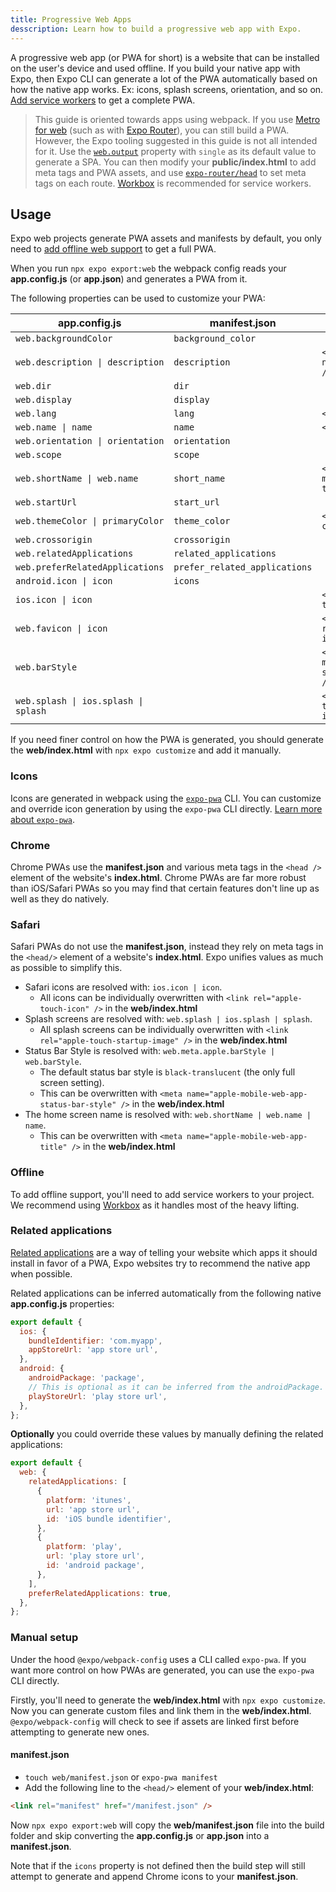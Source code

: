 ```yaml
---
title: Progressive Web Apps
desscription: Learn how to build a progressive web app with Expo.
---
```



A progressive web app (or PWA for short) is a website that can be installed on the user's device and used offline. If you build your native app with Expo, then Expo CLI can generate a lot of the PWA automatically based on how the native app works. Ex: icons, splash screens, orientation, and so on. [Add service workers](https://expo.fyi/enabling-web-service-workers) to get a complete PWA.

> This guide is oriented towards apps using webpack. If you use [Metro for web](/guides/customizing-metro/#web-support) (such as with [Expo Router](/routing/introduction)), you can still build a PWA. However, the Expo tooling suggested in this guide is not all intended for it. Use the [`web.output`](/versions/latest/config/app/#output) property with `single` as its default value to generate a SPA. You can then modify your **public/index.html** to add meta tags and PWA assets, and use [`expo-router/head`](/router/reference/static-rendering/#meta-tags) to set meta tags on each route. [Workbox](https://web.dev/learn/pwa/workbox/) is recommended for service workers.

## Usage

Expo web projects generate PWA assets and manifests by default, you only need to [add offline web support](https://expo.fyi/enabling-web-service-workers) to get a full PWA.

When you run `npx expo export:web` the webpack config reads your **app.config.js** (or **app.json**) and generates a PWA from it.

The following properties can be used to customize your PWA:

| **app.config.js**                               | **manifest.json**             | **index.html**                                          |
| ----------------------------------------------- | ----------------------------- | ------------------------------------------------------- |
| `web.backgroundColor`                           | `background_color`            |                                                         |
| <CODE>web.description \| description</CODE>     | `description`                 | `<meta name="description" />`                           |
| `web.dir`                                       | `dir`                         |                                                         |
| `web.display`                                   | `display`                     |                                                         |
| `web.lang`                                      | `lang`                        | `<html lang="">`                                        |
| <CODE>web.name \| name</CODE>                   | `name`                        | `<title />`                                             |
| <CODE>web.orientation \| orientation</CODE>     | `orientation`                 |                                                         |
| `web.scope`                                     | `scope`                       |                                                         |
| <CODE>web.shortName \| web.name</CODE>          | `short_name`                  | `<meta name="apple-mobile-web-app-title"/>`             |
| `web.startUrl`                                  | `start_url`                   |                                                         |
| <CODE>web.themeColor \| primaryColor</CODE>     | `theme_color`                 | `<meta name="theme-color" />`                           |
| `web.crossorigin`                               | `crossorigin`                 |                                                         |
| `web.relatedApplications`                       | `related_applications`        |                                                         |
| `web.preferRelatedApplications`                 | `prefer_related_applications` |                                                         |
| <CODE>android.icon \| icon</CODE>               | `icons`                       |                                                         |
| <CODE>ios.icon \| icon</CODE>                   |                               | `<link rel="apple-touch-icon" >`                        |
| <CODE>web.favicon \| icon</CODE>                |                               | `<link rel="shortcut icon" >`                           |
| `web.barStyle`                                  |                               | `<meta name="apple-mobile-web-app-status-bar-style" />` |
| <CODE>web.splash \| ios.splash \| splash</CODE> |                               | `<link rel="apple-touch-startup-image" >`               |

If you need finer control on how the PWA is generated, you should generate the **web/index.html** with `npx expo customize` and add it manually.

### Icons

Icons are generated in webpack using the [`expo-pwa`][expo-pwa] CLI. You can customize and override icon generation by using the `expo-pwa` CLI directly. [Learn more about `expo-pwa`][expo-pwa].

[expo-pwa]: https://github.com/expo/expo-cli/tree/main/packages/pwa

### Chrome

Chrome PWAs use the **manifest.json** and various meta tags in the `<head />` element of the website's **index.html**. Chrome PWAs are far more robust than iOS/Safari PWAs so you may find that certain features don't line up as well as they do natively.

### Safari

Safari PWAs do not use the **manifest.json**, instead they rely on meta tags in the `<head/>` element of a website's **index.html**. Expo unifies values as much as possible to simplify this.

- Safari icons are resolved with: `ios.icon | icon`.
  - All icons can be individually overwritten with `<link rel="apple-touch-icon" />` in the **web/index.html**
- Splash screens are resolved with: `web.splash | ios.splash | splash`.
  - All splash screens can be individually overwritten with `<link rel="apple-touch-startup-image" />` in the **web/index.html**
- Status Bar Style is resolved with: `web.meta.apple.barStyle | web.barStyle`.
  - The default status bar style is `black-translucent` (the only full screen setting).
  - This can be overwritten with `<meta name="apple-mobile-web-app-status-bar-style" />` in the **web/index.html**
- The home screen name is resolved with: `web.shortName | web.name | name`.
  - This can be overwritten with `<meta name="apple-mobile-web-app-title" />` in the **web/index.html**

### Offline

To add offline support, you'll need to add service workers to your project. We recommend using [Workbox](https://developers.google.com/web/tools/workbox/modules/workbox-webpack-plugin) as it handles most of the heavy lifting.

### Related applications

[Related applications](https://developer.mozilla.org/en-US/docs/Web/Manifest#related_applications) are a way of telling your website which apps it should install in favor of a PWA, Expo websites try to recommend the native app when possible.

Related applications can be inferred automatically from the following native **app.config.js** properties:

```js app.config.js
export default {
  ios: {
    bundleIdentifier: 'com.myapp',
    appStoreUrl: 'app store url',
  },
  android: {
    androidPackage: 'package',
    // This is optional as it can be inferred from the androidPackage.
    playStoreUrl: 'play store url',
  },
};
```

**Optionally** you could override these values by manually defining the related applications:

```js app.config.js
export default {
  web: {
    relatedApplications: [
      {
        platform: 'itunes',
        url: 'app store url',
        id: 'iOS bundle identifier',
      },
      {
        platform: 'play',
        url: 'play store url',
        id: 'android package',
      },
    ],
    preferRelatedApplications: true,
  },
};
```

### Manual setup

Under the hood `@expo/webpack-config` uses a CLI called `expo-pwa`. If you want more control on how PWAs are generated, you can use the `expo-pwa` CLI directly.

Firstly, you'll need to generate the **web/index.html** with `npx expo customize`. Now you can generate custom files and link them in the **web/index.html**. `@expo/webpack-config` will check to see if assets are linked first before attempting to generate new ones.

#### manifest.json

- `touch web/manifest.json` or `expo-pwa manifest`
- Add the following line to the `<head/>` element of your **web/index.html**:

```html web/index.html
<link rel="manifest" href="/manifest.json" />
```

Now `npx expo export:web` will copy the **web/manifest.json** file into the build folder and skip converting the **app.config.js** or **app.json** into a **manifest.json**.

Note that if the `icons` property is not defined then the build step will still attempt to generate and append Chrome icons to your **manifest.json**.
